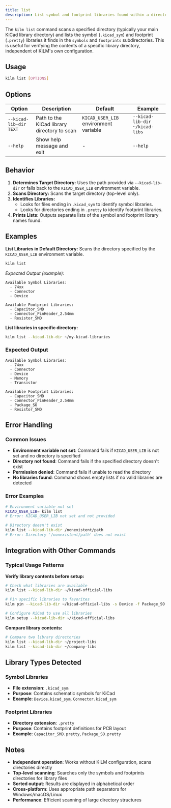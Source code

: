 ```yaml
---
title: list
description: List symbol and footprint libraries found within a directory.
---
```



The `kilm list` command scans a specified directory (typically your main KiCad library directory) and lists the symbol (`.kicad_sym`) and footprint (`.pretty`) libraries it finds in the `symbols` and `footprints` subdirectories. This is useful for verifying the contents of a specific library directory, independent of KiLM's own configuration.

## Usage

```bash
kilm list [OPTIONS]
```

## Options

| Option | Description | Default | Example |
|--------|-------------|---------|---------|
| `--kicad-lib-dir TEXT` | Path to the KiCad library directory to scan | `KICAD_USER_LIB` environment variable | `--kicad-lib-dir ~/kicad-libs` |
| `--help` | Show help message and exit | - | `--help` |

## Behavior

1.  **Determines Target Directory:** Uses the path provided via `--kicad-lib-dir` or falls back to the `KICAD_USER_LIB` environment variable.
2.  **Scans Directory:** Scans the target directory (top-level only).
3.  **Identifies Libraries:**
    - Looks for files ending in `.kicad_sym` to identify symbol libraries.
    - Looks for directories ending in `.pretty` to identify footprint libraries.
4.  **Prints Lists:** Outputs separate lists of the symbol and footprint library names found.

## Examples

**List Libraries in Default Directory:**
Scans the directory specified by the `KICAD_USER_LIB` environment variable.

```bash
kilm list
```

_Expected Output (example):_

```
Available Symbol Libraries:
  - 74xx
  - Connector
  - Device

Available Footprint Libraries:
  - Capacitor_SMD
  - Connector_PinHeader_2.54mm
  - Resistor_SMD
```

**List libraries in specific directory:**

```bash
kilm list --kicad-lib-dir ~/my-kicad-libraries
```

### Expected Output

```text
Available Symbol Libraries:
  - 74xx
  - Connector
  - Device
  - Memory
  - Transistor

Available Footprint Libraries:
  - Capacitor_SMD
  - Connector_PinHeader_2.54mm
  - Package_SO
  - Resistor_SMD
```

## Error Handling

### Common Issues

- **Environment variable not set**: Command fails if `KICAD_USER_LIB` is not set and no directory is specified
- **Directory not found**: Command fails if the specified directory doesn't exist
- **Permission denied**: Command fails if unable to read the directory
- **No libraries found**: Command shows empty lists if no valid libraries are detected

### Error Examples

```bash
# Environment variable not set
KICAD_USER_LIB= kilm list
# Error: KICAD_USER_LIB not set and not provided

# Directory doesn't exist
kilm list --kicad-lib-dir /nonexistent/path
# Error: Directory '/nonexistent/path' does not exist
```

## Integration with Other Commands

<CardGrid>
  <LinkCard
    title="pin"
    href="/reference/cli/pin/"
    description="Pin libraries to KiCad's favorites list"
  />
  <LinkCard
    title="unpin"
    href="/reference/cli/unpin/"
    description="Remove libraries from KiCad's favorites list"
  />
  <LinkCard
    title="status"
    href="/reference/cli/status/"
    description="Check current KiCad configuration status"
  />
  <LinkCard
    title="setup"
    href="/reference/cli/setup/"
    description="Configure KiCad to use listed libraries"
  />
</CardGrid>

### Typical Usage Patterns

**Verify library contents before setup:**

```bash
# Check what libraries are available
kilm list --kicad-lib-dir ~/kicad-official-libs

# Pin specific libraries to favorites
kilm pin --kicad-lib-dir ~/kicad-official-libs -s Device -f Package_SO

# Configure KiCad to use all libraries
kilm setup --kicad-lib-dir ~/kicad-official-libs
```

**Compare library contents:**

```bash
# Compare two library directories
kilm list --kicad-lib-dir ~/project-libs
kilm list --kicad-lib-dir ~/company-libs
```

## Library Types Detected

### Symbol Libraries
- **File extension**: `.kicad_sym`
- **Purpose**: Contains schematic symbols for KiCad
- **Example**: `Device.kicad_sym`, `Connector.kicad_sym`

### Footprint Libraries
- **Directory extension**: `.pretty`
- **Purpose**: Contains footprint definitions for PCB layout
- **Example**: `Capacitor_SMD.pretty`, `Package_SO.pretty`

## Notes

- **Independent operation**: Works without KiLM configuration, scans directories directly
- **Top-level scanning**: Searches only the symbols and footprints directories for library files
- **Sorted output**: Results are displayed in alphabetical order
- **Cross-platform**: Uses appropriate path separators for Windows/macOS/Linux
- **Performance**: Efficient scanning of large directory structures
